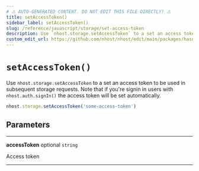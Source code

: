 ```yaml
---
# ⚠️ AUTO-GENERATED CONTENT. DO NOT EDIT THIS FILE DIRECTLY! ⚠️
title: setAccessToken()
sidebar_label: setAccessToken()
slug: /reference/javascript/storage/set-access-token
description: Use `nhost.storage.setAccessToken` to a set an access token to be used in subsequent storage requests. Note that if you're signin in users with `nhost.auth.signIn()` the access token will be set automatically.
custom_edit_url: https://github.com/nhost/nhost/edit/main/packages/hasura-storage-client.ts#L145
---
```


# `setAccessToken()`

Use `nhost.storage.setAccessToken` to a set an access token to be used in subsequent storage requests. Note that if you're signin in users with `nhost.auth.signIn()` the access token will be set automatically.

```ts
nhost.storage.setAccessToken('some-access-token')
```

## Parameters

---

**<span className="parameter-name">accessToken</span>** <span className="optional-status">optional</span> `string`

Access token

---
